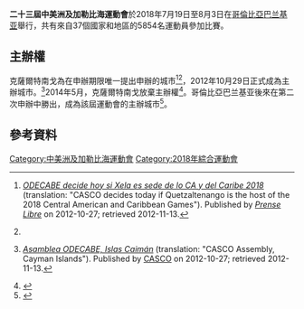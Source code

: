 {{main|中美洲及加勒比海運動會}}

'''二十三屆中美洲及加勒比海運動會'''於2018年7月19日至8月3日在[[哥倫比亞|哥倫比亞]][[巴兰基亚|巴兰基亚]]舉行，共有來自37個國家和地區的5854名運動員參加比賽。

==主辦權==
克薩爾特南戈為在申辦期限唯一提出申辦的城市<ref>{{es icon}} ''[http://www.prensalibre.com/tododeportes/mas_deporte_nacional/Odecabe-decide-Xela-Juegos-CAC_0_800920028.html ODECABE decide hoy si Xela es sede de lo CA y del Caribe 2018] {{Wayback|url=http://www.prensalibre.com/tododeportes/mas_deporte_nacional/Odecabe-decide-Xela-Juegos-CAC_0_800920028.html |date=20121029200456 }}'' (translation: "CASCO decides today if Quetzaltenango is the host of the 2018 Central American and Caribbean Games"). Published by ''[[Prense_Libre|Prense Libre]]'' on 2012-10-27; retrieved 2012-11-13.</ref><ref name="award"/>，2012年10月29日正式成為主辦城市。<ref name="award">{{es icon}} ''[http://www.odecabe.org/noticias/2012/10/asamblea-odecabe,-islas-caim%C3%A1n.aspx Asamblea ODECABE, Islas Caimán] {{Webarchive|url=https://archive.is/20130415140514/http://www.odecabe.org/noticias/2012/10/asamblea-odecabe,-islas-caim%C3%A1n.aspx |date=2013-04-15 }}'' (translation: "CASCO Assembly, Cayman Islands"). Published by [[Central_American_and_Caribbean_Sports_Organization|CASCO]] on 2012-10-27; retrieved 2012-11-13.</ref>2014年5月，克薩爾特南戈放棄主辦權<ref>{{cite web|title=ODECABE insiste: Guatemala está descartada para organizar Juegos 2018|url=http://www.panamaamerica.com.pa/10-deportivo/odecabe-insiste-guatemala-esta-descartada-para-organizar-juegos-2018|website=Panama America|accessdate=6 May 2017|language=es|date=12 May 2014|archive-date=2020-09-10|archive-url=https://web.archive.org/web/20200910201553/https://www.panamaamerica.com.pa/10-deportivo/odecabe-insiste-guatemala-esta-descartada-para-organizar-juegos-2018|dead-url=no}}</ref>。哥倫比亞巴兰基亚後來在第二次申辦中勝出，成為該屆運動會的主辦城市<ref>{{cite web|title=Barranquilla, escogida como sede de los Juegos Centroamericanos y del Caribe 2018|url=https://www.elheraldo.co/deportes/barranquilla-escogida-como-sede-de-los-juegos-centroamericanos-y-del-caribe-2018-155641|website=El Heraldo|accessdate=6 May 2017|language=es|date=11 June 2014|archive-date=2020-09-30|archive-url=https://web.archive.org/web/20200930022628/https://www.elheraldo.co/deportes/barranquilla-escogida-como-sede-de-los-juegos-centroamericanos-y-del-caribe-2018-155641|dead-url=no}}</ref>。

==參考資料==
{{Reflist}}

{{中美洲及加勒比海運動會}}

[[Category:中美洲及加勒比海運動會|Category:中美洲及加勒比海運動會]]
[[Category:2018年綜合運動會|Category:2018年綜合運動會]]